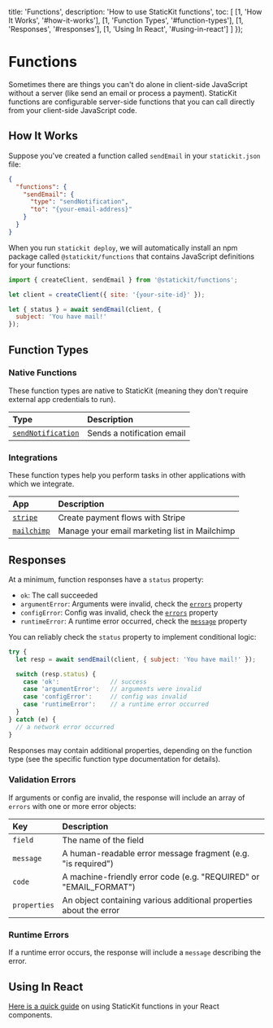 
  title: 'Functions',
  description: 'How to use StaticKit functions',
  toc: [
    [1, 'How It Works', '#how-it-works'],
    [1, 'Function Types', '#function-types'],
    [1, 'Responses', '#responses'],
    [1, 'Using In React', '#using-in-react']
  ]
});

# Functions

Sometimes there are things you can't do alone in client-side JavaScript without a server (like send an email or process a payment). StaticKit functions are configurable server-side functions that you can call directly from your client-side JavaScript code.

## How It Works

Suppose you've created a function called `sendEmail` in your `statickit.json` file:

```json
{
  "functions": {
    "sendEmail": {
      "type": "sendNotification",
      "to": "{your-email-address}"
    }
  }
}
```

When you run `statickit deploy`, we will automatically install an npm package called `@statickit/functions` that contains JavaScript definitions for your functions:

```js
import { createClient, sendEmail } from '@statickit/functions';

let client = createClient({ site: '{your-site-id}' });

let { status } = await sendEmail(client, {
  subject: 'You have mail!'
});
```

## Function Types

### Native Functions

These function types are native to StaticKit (meaning they don't require external app credentials to run).

| Type                              | Description                                                  |
| :-------------------------------- | :----------------------------------------------------------- |
| [`sendNotification`](/docs/functions/types/send-notification) | Sends a notification email       |

### Integrations

These function types help you perform tasks in other applications with which we integrate.

| App                               | Description                                                  |
| :-------------------------------- | :----------------------------------------------------------- |
| [`stripe`](/docs/functions/stripe) | Create payment flows with Stripe   |
| [`mailchimp`](/docs/functions/mailchimp) | Manage your email marketing list in Mailchimp   |

## Responses

At a minimum, function responses have a `status` property: 

- `ok`: The call succeeded
- `argumentError`: Arguments were invalid, check the [`errors`](#validation-errors) property
- `configError`: Config was invalid, check the [`errors`](#validation-errors) property
- `runtimeError`: A runtime error occurred, check the [`message`](#runtime-errors) property

You can reliably check the `status` property to implement conditional logic:

```js
try {
  let resp = await sendEmail(client, { subject: 'You have mail!' });

  switch (resp.status) {
    case 'ok':              // success
    case 'argumentError':   // arguments were invalid
    case 'configError':     // config was invalid
    case 'runtimeError':    // a runtime error occurred
  }
} catch (e) {
  // a network error occurred
}
```

Responses may contain additional properties, depending on the function type (see the specific function type documentation for details).

### Validation Errors

If arguments or config are invalid, the response will include an array of `errors` with one or more error objects:

| Key            | Description                                                       |
| :------------- | :---------------------------------------------------------------- |
| `field`        | The name of the field                                             |
| `message`      | A human-readable error message fragment (e.g. "is required")      |
| `code`         | A machine-friendly error code (e.g. "REQUIRED" or "EMAIL_FORMAT") |
| `properties`   | An object containing various additional properties about the error |

### Runtime Errors

If a runtime error occurs, the response will include a `message` describing the error.

## Using In React

[Here is a quick guide](/docs/functions/react) on using StaticKit functions in your React components.
